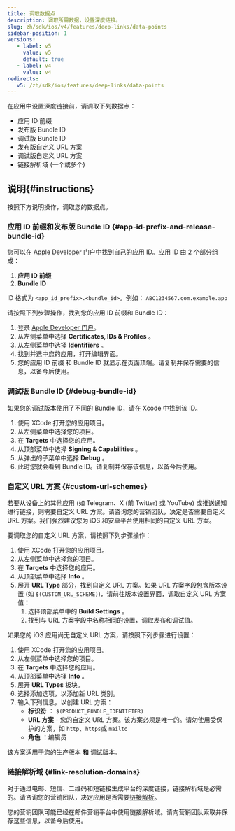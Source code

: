 ```yaml
---
title: 调取数据点
description: 调取所需数据，设置深度链接。
slug: zh/sdk/ios/v4/features/deep-links/data-points
sidebar-position: 1
versions:
   - label: v5
     value: v5
     default: true
   - label: v4
     value: v4
redirects:
   v5: /zh/sdk/ios/features/deep-links/data-points
---
```


在应用中设置深度链接前，请调取下列数据点：

- 应用 ID 前缀
- 发布版 Bundle ID
- 调试版 Bundle ID
- 发布版自定义 URL 方案
- 调试版自定义 URL 方案
- 链接解析域 \(一个或多个\)

## 说明\{\#instructions\}

按照下方说明操作，调取您的数据点。

### 应用 ID 前缀和发布版 Bundle ID {#app-id-prefix-and-release-bundle-id}

您可以在 Apple Developer 门户中找到自己的应用 ID。应用 ID 由 2 个部分组成：

1. **应用 ID 前缀**
2. **Bundle ID**

ID 格式为 `<app_id_prefix>.<bundle_id>`。例如： `ABC1234567.com.example.app`

请按照下列步骤操作，找到您的应用 ID 前缀和 Bundle ID：

1. 登录 [Apple Developer 门户](https://developer.apple.com/account/)。
2. 从左侧菜单中选择 **Certificates, IDs & Profiles** 。
3. 从左侧菜单中选择 **Identifiers** 。
4. 找到并选中您的应用，打开编辑界面。
5. 您的应用 ID 前缀 和 Bundle ID 就显示在页面顶端。请复制并保存需要的信息，以备今后使用。

### 调试版 Bundle ID {#debug-bundle-id}

如果您的调试版本使用了不同的 Bundle ID，请在 Xcode 中找到该 ID。

1. 使用 XCode 打开您的应用项目。
2. 从左侧菜单中选择您的项目。
3. 在 **Targets** 中选择您的应用。
4. 从顶部菜单中选择 **Signing & Capabilities** 。
5. 从弹出的子菜单中选择 **Debug** 。
6. 此时您就会看到 Bundle ID。请复制并保存该信息，以备今后使用。

### 自定义 URL 方案 {#custom-url-schemes}

<Callout type="tip">

若要从设备上的其他应用 \(如 Telegram、X \(前 Twitter\) 或 YouTube\) 或推送通知进行链接，则需要自定义 URL 方案。请咨询您的营销团队，决定是否需要自定义 URL 方案。我们强烈建议您为 iOS 和安卓平台使用相同的自定义 URL 方案。

</Callout>

要调取您的自定义 URL 方案，请按照下列步骤操作：

1. 使用 XCode 打开您的应用项目。
2. 从左侧菜单中选择您的项目。
3. 在 **Targets** 中选择您的应用。
4. 从顶部菜单中选择 **Info** 。
5. 展开 **URL Type** 部分，找到自定义 URL 方案。如果 URL 方案字段包含版本设置 \(如 `$(CUSTOM_URL_SCHEME)`\)，请前往版本设置界面，调取自定义 URL 方案值：
   1. 选择顶部菜单中的 **Build Settings** 。
   2. 找到与 URL 方案字段中名称相同的设置，调取发布和调试值。

如果您的 iOS 应用尚无自定义 URL 方案，请按照下列步骤进行设置：

1. 使用 XCode 打开您的应用项目。
2. 从左侧菜单中选择您的项目。
3. 在 **Targets** 中选择您的应用。
4. 从顶部菜单中选择 **Info** 。
5. 展开 **URL Types** 板块。
6. 选择添加选项，以添加新 URL 类别。
7. 输入下列信息，以创建 URL 方案：
   - **标识符** ： `$(PRODUCT_BUNDLE_IDENTIFIER)`
   - **URL 方案** \- 您的自定义 URL 方案。该方案必须是唯一的。请勿使用受保护的方案，如 `http`、`https`或 `mailto`
   - **角色** ：编辑员

该方案适用于您的生产版本 **和** 调试版本。

### 链接解析域 {#link-resolution-domains}

<Callout type="tip">

对于通过电邮、短信、二维码和短链接生成平台的深度链接，链接解析域是必需的。请咨询您的营销团队，决定应用是否需要[链接解析](https://help.adjust.com/zh/article/link-resolution)。

</Callout>

您的营销团队可能已经在邮件营销平台中使用链接解析域。请向营销团队索取并保存这些信息，以备今后使用。
